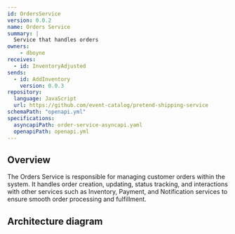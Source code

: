 ```yaml
---
id: OrdersService
version: 0.0.2
name: Orders Service
summary: |
  Service that handles orders
owners:
    - dboyne
receives:
  - id: InventoryAdjusted
sends:
  - id: AddInventory  
    version: 0.0.3
repository:
  language: JavaScript
  url: https://github.com/event-catalog/pretend-shipping-service
schemaPath: "openapi.yml"
specifications:
  asyncapiPath: order-service-asyncapi.yaml
  openapiPath: openapi.yml
---
```



## Overview

The Orders Service is responsible for managing customer orders within the system. It handles order creation, updating, status tracking, and interactions with other services such as Inventory, Payment, and Notification services to ensure smooth order processing and fulfillment.

## Architecture diagram 

<NodeGraph />

<Footer />